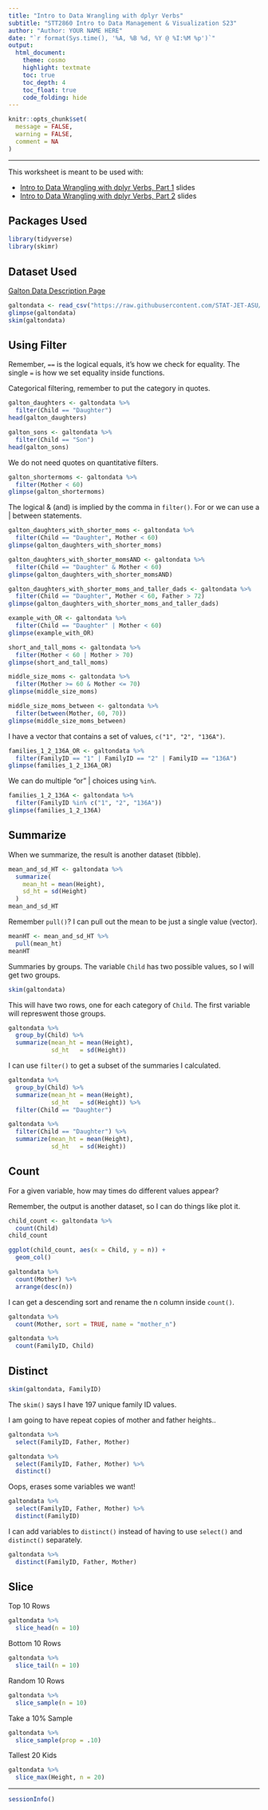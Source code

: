 ```yaml
---
title: "Intro to Data Wrangling with dplyr Verbs"
subtitle: "STT2860 Intro to Data Management & Visualization S23"
author: "Author: YOUR NAME HERE"
date: "`r format(Sys.time(), '%A, %B %d, %Y @ %I:%M %p')`"
output: 
  html_document: 
    theme: cosmo
    highlight: textmate
    toc: true
    toc_depth: 4
    toc_float: true
    code_folding: hide
---
```


```r
knitr::opts_chunk$set(
  message = FALSE,
  warning = FALSE,
  comment = NA
)
```
<hr>

This worksheet is meant to be used with:

* [Intro to Data Wrangling with dplyr Verbs, Part 1](https://stat-jet-asu.github.io/Slides/GeneralR/DataWranglingVerbs01.html#1) slides
* [Intro to Data Wrangling with dplyr Verbs, Part 2](https://stat-jet-asu.github.io/Slides/GeneralR/DataWranglingVerbs02.html#1) slides

## Packages Used

```r
library(tidyverse)
library(skimr)
```

## Dataset Used

[Galton Data Description Page](https://stat-jet-asu.github.io/Datasets/InstructorDescriptions/galtonheightdata.html)

```r
galtondata <- read_csv("https://raw.githubusercontent.com/STAT-JET-ASU/Datasets/master/Instructor/galtonfamiliesmain.csv")
glimpse(galtondata)
skim(galtondata)
```

## Using Filter

Remember, `==` is the logical equals, it's how we check for equality. The single `=` is how we set equality inside functions.

Categorical filtering, remember to put the category in quotes.

```r
galton_daughters <- galtondata %>% 
  filter(Child == "Daughter")
head(galton_daughters)

galton_sons <- galtondata %>% 
  filter(Child == "Son")
head(galton_sons)
```

We do not need quotes on quantitative filters.

```r
galton_shortermoms <- galtondata %>% 
  filter(Mother < 60)
glimpse(galton_shortermoms)
```

The logical & (and) is implied by the comma in `filter()`. For or we can use a | between statements.

```r
galton_daughters_with_shorter_moms <- galtondata %>% 
  filter(Child == "Daughter", Mother < 60)
glimpse(galton_daughters_with_shorter_moms)

galton_daughters_with_shorter_momsAND <- galtondata %>% 
  filter(Child == "Daughter" & Mother < 60)
glimpse(galton_daughters_with_shorter_momsAND)

galton_daughters_with_shorter_moms_and_taller_dads <- galtondata %>% 
  filter(Child == "Daughter", Mother < 60, Father > 72)
glimpse(galton_daughters_with_shorter_moms_and_taller_dads)
```

```r
example_with_OR <- galtondata %>% 
  filter(Child == "Daughter" | Mother < 60)
glimpse(example_with_OR)
```

```r
short_and_tall_moms <- galtondata %>% 
  filter(Mother < 60 | Mother > 70)
glimpse(short_and_tall_moms)
```

```r
middle_size_moms <- galtondata %>% 
  filter(Mother >= 60 & Mother <= 70)
glimpse(middle_size_moms)
```

```r
middle_size_moms_between <- galtondata %>% 
  filter(between(Mother, 60, 70))
glimpse(middle_size_moms_between)
```

I have a vector that contains a set of values, `c("1", "2", "136A")`.

```r
families_1_2_136A_OR <- galtondata %>% 
  filter(FamilyID == "1" | FamilyID == "2" | FamilyID == "136A")
glimpse(families_1_2_136A_OR)
```

We can do multiple "or" | choices using `%in%`.

```r
families_1_2_136A <- galtondata %>% 
  filter(FamilyID %in% c("1", "2", "136A"))
glimpse(families_1_2_136A)
```

## Summarize

When we summarize, the result is another dataset (tibble).

```r
mean_and_sd_HT <- galtondata %>%
  summarize(
    mean_ht = mean(Height),
    sd_ht = sd(Height)
  )
mean_and_sd_HT
```

Remember `pull()`? I can pull out the mean to be just a single value (vector).

```r
meanHT <- mean_and_sd_HT %>% 
  pull(mean_ht)
meanHT
```

Summaries by groups. The variable `Child` has two possible values, so I will get two groups.

```r
skim(galtondata)
```

This will have two rows, one for each category of `Child`. The first variable will represwent those groups.

```r
galtondata %>% 
  group_by(Child) %>% 
  summarize(mean_ht = mean(Height),
            sd_ht   = sd(Height))
```

I can use `filter()` to get a subset of the summaries I calculated.

```r
galtondata %>% 
  group_by(Child) %>% 
  summarize(mean_ht = mean(Height),
            sd_ht   = sd(Height)) %>% 
  filter(Child == "Daughter")
```

```r
galtondata %>% 
  filter(Child == "Daughter") %>% 
  summarize(mean_ht = mean(Height),
            sd_ht   = sd(Height))
```

## Count

For a given variable, how may times do different values appear?

Remember, the output is another dataset, so I can do things like plot it.

```r
child_count <- galtondata %>% 
  count(Child)
child_count

ggplot(child_count, aes(x = Child, y = n)) +
  geom_col()
```

```r
galtondata %>% 
  count(Mother) %>% 
  arrange(desc(n))
```

I can get a descending sort and rename the n column inside `count()`.

```r
galtondata %>% 
  count(Mother, sort = TRUE, name = "mother_n") 
```


```r
galtondata %>% 
  count(FamilyID, Child)
```

## Distinct

```r
skim(galtondata, FamilyID)
```

The `skim()` says I have 197 unique family ID values.

I am going to have repeat copies of mother and father heights..

```r
galtondata %>% 
  select(FamilyID, Father, Mother)
```

```r
galtondata %>% 
  select(FamilyID, Father, Mother) %>% 
  distinct()
```

Oops, erases some variables we want!

```r
galtondata %>% 
  select(FamilyID, Father, Mother) %>% 
  distinct(FamilyID)
```

I can add variables to `distinct()` instead of having to use `select()` and `distinct()` separately.

```r
galtondata %>% 
  distinct(FamilyID, Father, Mother)
```

## Slice

Top 10 Rows

```r
galtondata %>% 
  slice_head(n = 10)
```

Bottom 10 Rows

```r
galtondata %>% 
  slice_tail(n = 10)
```

Random 10 Rows

```r
galtondata %>% 
  slice_sample(n = 10)
```

Take a 10% Sample

```r
galtondata %>% 
  slice_sample(prop = .10)
```

Tallest 20 Kids

```r
galtondata %>% 
  slice_max(Height, n = 20) 
```


<hr>
```r
sessionInfo()
```
